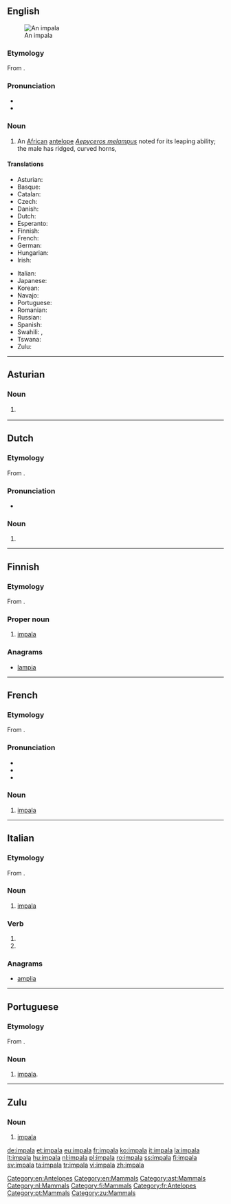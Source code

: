 {{also|Impala}}
==English==
[[Image:Black-faced impala.jpg|thumb|An impala]]

{{wikipedia}}

===Etymology===
From {{etyl|zu|en}} {{term|impala|lang=zu}}.

===Pronunciation===
* {{IPA|/ɪmˈpɑːlə/}}
* {{rhymes|ɑːlə}}

===Noun===
{{en-noun|~|impalas}}

# An [[African]] [[antelope]] ''[[Aepyceros melampus]]'' noted for its leaping ability; the male has ridged, curved horns,

====Translations====
{{trans-top|African antelope}}
* Asturian: {{t|ast|impala|m}}
* Basque: {{t|eu|inpala}}
* Catalan: {{t|ca|impala|m}}
* Czech: {{t|cs|impala|f}}
* Danish: {{t|da|impala|c}}
* Dutch: {{t+|nl|impala|m}}
* Esperanto: {{t|eo|impalo}}
* Finnish: {{t+|fi|impala}}
* French: {{t+|fr|impala|m}}
* German: {{t+|de|Impala|f}}
* Hungarian: {{t+|hu|impala}}
* Irish: {{t|ga|iompála|m}}
{{trans-mid}}
* Italian: {{t+|it|impala|m}}
* Japanese: {{t|ja|インパラ|tr=inpara|sc=Jpan}}
* Korean: {{t|ko|임팔라|tr=impalla|sc=Kore}}
* Navajo: {{t|nv|jádí bideeʼ yisdizígíí}}
* Portuguese: {{t|pt|impala|m|f}}
* Romanian: {{t+|ro|impala|f}}
* Russian: {{t|ru|импала|f|tr=impála}}
* Spanish: {{t|es|impala|m}}
* Swahili: {{t+|sw|swala}}, {{t+|sw|pala}}
* Tswana: {{t|tn|phala|9|10}}
* Zulu: {{t|zu|impala|c9|c10}}
{{trans-bottom}}

[[Category:en:Antelopes]]
[[Category:en:Mammals]]

----

==Asturian==

===Noun===
{{ast-noun|m|impales}}

# {{l/en|impala}} {{gloss|African antelope}}

[[Category:ast:Mammals]]
----

==Dutch==

===Etymology===
From {{etyl|zu|nl}} {{term|impala|lang=zu}}.

===Pronunciation===
* {{audio|Nl-impala.ogg|Audio|lang=nl}}

===Noun===
{{nl-noun|m|-'s|impalaatje}}

# {{l|en|impala}}

[[Category:nl:Mammals]]

----

==Finnish==

===Etymology===
From {{etyl|zu|fi}} {{term|impala|lang=zu}}.

===Proper noun===
{{fi-proper noun}}

# [[#English|impala]]

===Anagrams===
* [[lampia#Finnish|lampia]]

[[Category:fi:Mammals]]

----

==French==

===Etymology===
From {{etyl|zu|fr}} {{term|impala|lang=zu}}.

===Pronunciation===
* {{IPA|/impala/|lang=fr}}
* {{rhymes|a|lang=fr}}
* {{homophones|impalas|lang=fr}}

===Noun===
{{fr-noun|m}}

# [[#english|impala]]

[[Category:fr:Antelopes]]

----

==Italian==

===Etymology===
From {{etyl|zu|it}} {{term|impala|lang=zu}}.

===Noun===
{{head|it|noun|g=m|invariable}}

# [[#English|impala]]

===Verb===
{{head|it|verb form}}

# {{conjugation of|impalare||3|s|pres|ind|lang=it}}
# {{conjugation of|impalare||2|s|imp|lang=it}}

===Anagrams===
* [[amplia#Italian|amplia]]

----

==Portuguese==

===Etymology===
From {{etyl|zu|pt}} {{term|impala|lang=zu}}.

===Noun===
{{pt-noun|mf}}

# [[#English|impala]].

[[Category:pt:Mammals]]

----

==Zulu==

===Noun===
{{zu-noun|9|10|izimpala}}

# [[#English|impala]]

[[Category:zu:Mammals]]

[[de:impala]]
[[et:impala]]
[[eu:impala]]
[[fr:impala]]
[[ko:impala]]
[[it:impala]]
[[la:impala]]
[[lt:impala]]
[[hu:impala]]
[[nl:impala]]
[[pl:impala]]
[[ro:impala]]
[[ss:impala]]
[[fi:impala]]
[[sv:impala]]
[[ta:impala]]
[[tr:impala]]
[[vi:impala]]
[[zh:impala]]